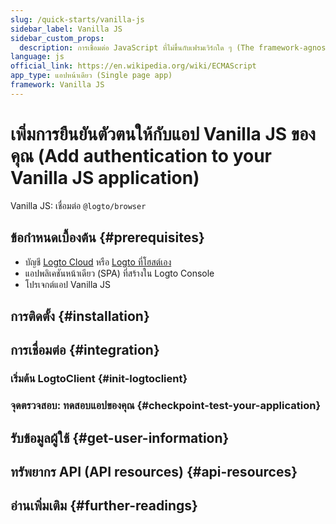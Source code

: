 ```yaml
---
slug: /quick-starts/vanilla-js
sidebar_label: Vanilla JS
sidebar_custom_props:
  description: การเชื่อมต่อ JavaScript ที่ไม่ขึ้นกับเฟรมเวิร์กใด ๆ (The framework-agnostic JavaScript integration)
language: js
official_link: https://en.wikipedia.org/wiki/ECMAScript
app_type: แอปหน้าเดียว (Single page app)
framework: Vanilla JS
---
```




# เพิ่มการยืนยันตัวตนให้กับแอป Vanilla JS ของคุณ (Add authentication to your Vanilla JS application)

Vanilla JS: เชื่อมต่อ `@logto/browser`

<GuideTip />

## ข้อกำหนดเบื้องต้น \{#prerequisites}

- บัญชี [Logto Cloud](https://cloud.logto.io) หรือ [Logto ที่โฮสต์เอง](/introduction/set-up-logto-oss)
- แอปพลิเคชันหน้าเดียว (SPA) ที่สร้างใน Logto Console
- โปรเจกต์แอป Vanilla JS

## การติดตั้ง \{#installation}

<AddSdk />

## การเชื่อมต่อ \{#integration}

### เริ่มต้น LogtoClient \{#init-logtoclient}

<InitClient />

<ImplementSignInAndSignOut />

### จุดตรวจสอบ: ทดสอบแอปของคุณ \{#checkpoint-test-your-application}

<CheckIntegration />

## รับข้อมูลผู้ใช้ \{#get-user-information}

<GetUserInformation />

## ทรัพยากร API (API resources) \{#api-resources}

<ApiResources />

## อ่านเพิ่มเติม \{#further-readings}

<FurtherReadings />
